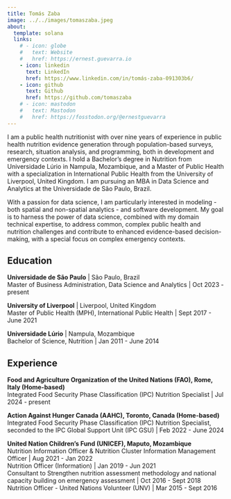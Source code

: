 ```yaml
---
title: Tomás Zaba
image: ../../images/tomaszaba.jpeg
about:
  template: solana
  links:
    # - icon: globe
    #   text: Website
    #   href: https://ernest.guevarra.io
    - icon: linkedin
      text: LinkedIn
      href: https://www.linkedin.com/in/tomás-zaba-091303b6/
    - icon: github
      text: Github
      href: https://github.com/tomaszaba
    # - icon: mastodon
    #   text: Mastodon
    #   href: https://fosstodon.org/@ernestguevarra
---
```


I am a public health nutritionist with over nine years of experience in public health nutrition evidence generation through population-based surveys, research, situation analysis, and programming, both in development and emergency contexts. I hold a Bachelor’s degree in Nutrition from Universidade Lúrio in Nampula, Mozambique, and a Master of Public Health with a specialization in International Public Health from the University of Liverpool, United Kingdom. I am pursuing an MBA in Data Science and Analytics at the Universidade de São Paulo, Brazil.

With a passion for data science, I am particularly interested in modeling - both spatial and non-spatial analytics - and software development. My goal is to harness the power of data science, combined with my domain technical expertise, to address common, complex public health and nutrition challenges and contribute to enhanced evidence-based decision-making, with a special focus on complex emergency contexts.

## Education
**Universidade de São Paulo** | São Paulo, Brazil  
Master of Business Administration, Data Science and Analytics | Oct 2023 - present

**University of Liverpool** | Liverpool, United Kingdom  
Master of Public Health (MPH), International Public Health | Sept 2017 - June 2021

**Universidade Lúrio** | Nampula, Mozambique  
Bachelor of Science, Nutrition | Jan 2011 - June 2014

## Experience
**Food and Agriculture Organization of the United Nations (FAO), Rome, Italy (Home-based)**  
Integrated Food Security Phase Classification (IPC) Nutrition Specialist | Jul 2024 - present

**Action Against Hunger Canada (AAHC), Toronto, Canada (Home-based)**  
Integrated Food Security Phase Classification (IPC) Nutrition Specialist, seconded to the IPC Global Support Unit (IPC GSU) | Feb 2022 - June 2024

**United Nation Children's Fund (UNICEF), Maputo, Mozambique**  
Nutrition Information Officer & Nutrition Cluster Information Management Officer | Aug 2021 - Jan 2022  
Nutrition Officer (Information) | Jan 2019 - Jun 2021  
Consultant to Strengthen nutrition assessment methodology and national capacity building on emergency assessment | Oct 2016 - Sept 2018  
Nutrition Officer - United Nations Volunteer (UNV) | Mar 2015 - Sept 2016
